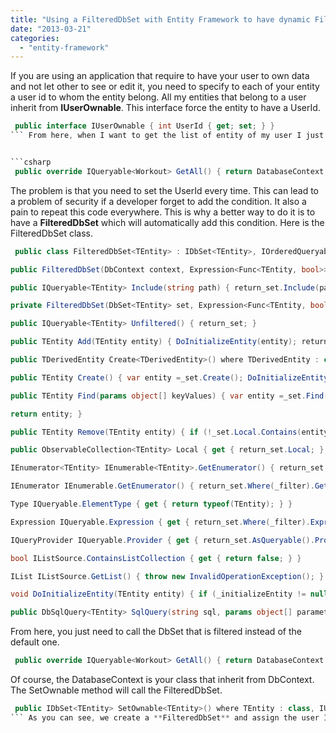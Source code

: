 ```yaml
---
title: "Using a FilteredDbSet with Entity Framework to have dynamic Filtering"
date: "2013-03-21"
categories: 
  - "entity-framework"
---
```


If you are using an application that require to have your user to own data and not let other to see or edit it, you need to specify to each of your entity a user id to whom the entity belong. All my entities that belong to a user inherit from **IUserOwnable**. This interface force the entity to have a UserId.


```csharp
 public interface IUserOwnable { int UserId { get; set; } } 
``` From here, when I want to get the list of entity of my user I just need to specify in the where clause the logged user id and Entity Framework get me all entities that belong to this one. The following example show you how to get all workout from the logged user.


```csharp
 public override IQueryable<Workout> GetAll() { return DatabaseContext.Set<Workout>().Where(e=>e.UserId == logguedUserId); } 
```

The problem is that you need to set the UserId every time. This can lead to a problem of security if a developer forget to add the condition. It also a pain to repeat this code everywhere. This is why a better way to do it is to have a **FilteredDbSet** which will automatically add this condition. Here is the FilteredDbSet class.


```csharp
 public class FilteredDbSet<TEntity> : IDbSet<TEntity>, IOrderedQueryable<TEntity>, IListSource where TEntity : class { private readonly DbSet<TEntity>_set; private readonly Action<TEntity>_initializeEntity; private readonly Expression<Func<TEntity, bool>>_filter;

public FilteredDbSet(DbContext context, Expression<Func<TEntity, bool>> filter, Action<TEntity> initializeEntity) : this(context.Set<TEntity>(), filter, initializeEntity) { }

public IQueryable<TEntity> Include(string path) { return_set.Include(path).Where(_filter).AsQueryable(); }

private FilteredDbSet(DbSet<TEntity> set, Expression<Func<TEntity, bool>> filter, Action<TEntity> initializeEntity) {_set = set;_filter = filter;_initializeEntity = initializeEntity; }

public IQueryable<TEntity> Unfiltered() { return_set; }

public TEntity Add(TEntity entity) { DoInitializeEntity(entity); return_set.Add(entity); } public void AddOrUpdate(TEntity entity) { DoInitializeEntity(entity);_set.AddOrUpdate(entity); } public TEntity Attach(TEntity entity) { DoInitializeEntity(entity); return_set.Attach(entity); }

public TDerivedEntity Create<TDerivedEntity>() where TDerivedEntity : class, TEntity { var entity =_set.Create<TDerivedEntity>(); DoInitializeEntity(entity); return entity; }

public TEntity Create() { var entity =_set.Create(); DoInitializeEntity(entity); return entity; }

public TEntity Find(params object[] keyValues) { var entity =_set.Find(keyValues); if (entity == null) return null;

return entity; }

public TEntity Remove(TEntity entity) { if (!_set.Local.Contains(entity)) {_set.Attach(entity); } return_set.Remove(entity); }

public ObservableCollection<TEntity> Local { get { return_set.Local; } }

IEnumerator<TEntity> IEnumerable<TEntity>.GetEnumerator() { return_set.Where(_filter).GetEnumerator(); }

IEnumerator IEnumerable.GetEnumerator() { return_set.Where(_filter).GetEnumerator(); }

Type IQueryable.ElementType { get { return typeof(TEntity); } }

Expression IQueryable.Expression { get { return_set.Where(_filter).Expression; } }

IQueryProvider IQueryable.Provider { get { return_set.AsQueryable().Provider; } }

bool IListSource.ContainsListCollection { get { return false; } }

IList IListSource.GetList() { throw new InvalidOperationException(); }

void DoInitializeEntity(TEntity entity) { if (_initializeEntity != null)_initializeEntity(entity); }

public DbSqlQuery<TEntity> SqlQuery(string sql, params object[] parameters) { return_set.SqlQuery(sql, parameters); } } 
```

From here, you just need to call the DbSet that is filtered instead of the default one.


```csharp
 public override IQueryable<Workout> GetAll() { return DatabaseContext.SetOwnable<Workout>(); } 
```

Of course, the DatabaseContext is your class that inherit from DbContext. The SetOwnable method will call the FilteredDbSet.


```csharp
 public IDbSet<TEntity> SetOwnable<TEntity>() where TEntity : class, IUserOwnable { return new FilteredDbSet<TEntity>(this, entity => entity.UserId == CurrentUser.UserId, entity => entity.UserId = CurrentUser.UserId); } 
``` As you can see, we create a **FilteredDbSet** and assign the user Id with the CurrentUser which is the logged user.
